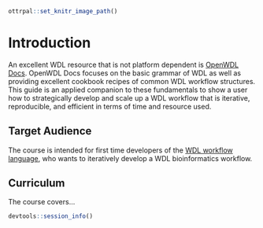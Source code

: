 ```r
ottrpal::set_knitr_image_path()
```

# Introduction

An excellent WDL resource that is not platform dependent is [OpenWDL Docs](https://docs.openwdl.org/en/stable/). OpenWDL Docs focuses on the basic grammar of WDL as well as providing excellent cookbook recipes of common WDL workflow structures. This guide is an applied companion to these fundamentals to show a user how to strategically develop and scale up a WDL workflow that is iterative, reproducible, and efficient in terms of time and resource used.

## Target Audience

The course is intended for first time developers of the [WDL workflow language](https://github.com/openwdl/wdl), who wants to iteratively develop a WDL bioinformatics workflow.

## Curriculum

The course covers...

```r
devtools::session_info()
```
